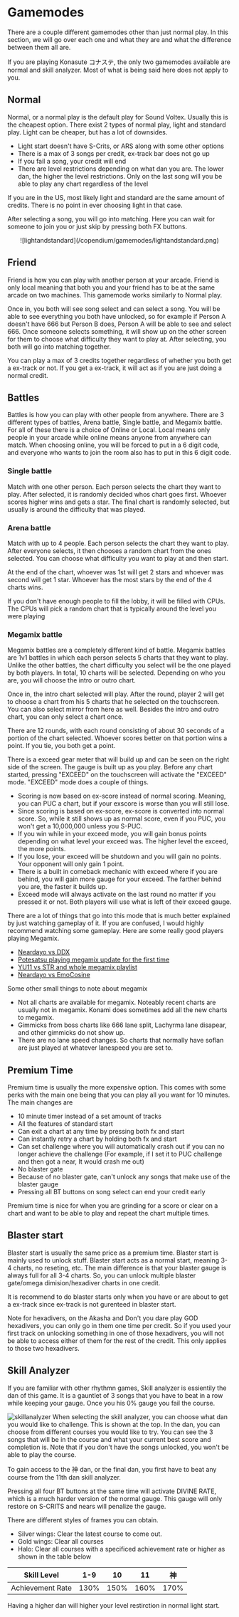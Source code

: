 
# Gamemodes
There are a couple different gamemodes other than just normal play. In this section, we will go over each one and what they are and what the difference between them all are.

<Callout>If you are playing Konasute コナステ, the only two gamemodes available are normal and skill analyzer. Most of what is being said here does not apply to you.</Callout>
## Normal
Normal, or a normal play is the default play for Sound Voltex. Usually this is
the cheapest option. There exist 2 types of normal play, light and standard
play. Light can be cheaper, but has a lot of downsides. 
- Light start doesn't have S-Crits, or ARS along with some other options
- There is a max of 3 songs per credit, ex-track bar does not go up
- If you fail a song, your credit will end
- There are level restrictions depending on what dan you are. The lower dan, the higher the level restrictions. Only on the last song will you be able to play any chart regardless of the level

If you are in the US, most likely light and standard are the same amount of credits. There is no point in ever choosing light in that case.

After selecting a song, you will go into matching. Here you can wait for someone to join you or just skip by pressing both FX buttons.
<br/>
<center>
![lightandstandard](/copendium/gamemodes/lightandstandard.png)
</center>

## Friend
Friend is how you can play with another person at your arcade. Friend is only
local meaning that both you and your friend has to be at the same arcade on two
machines. This gamemode works similarly to Normal play. 

Once in, you both will see song select and can select a song. You will be able to 
see everything you both have unlocked, so for example if Person A doesn't have 666 
but Person B does, Person A will be able to see and select 666. Once someone
selects something, it will show up on the other screen for them to choose what
difficulty they want to play at. After selecting, you both will go into matching
together. 

You can play a max of 3 credits together regardless of whether you both get a ex-track or not. If you get a ex-track, it will act as if you are just doing a normal credit.

## Battles
Battles is how you can play with other people from anywhere. There are 3
different types of battles, Arena battle, Single battle, and Megamix battle. For
all of these there is a choice of Online or Local. Local means only people in
your arcade while online means anyone from anywhere can match. When choosing
online, you will be forced to put in a 6 digit code, and everyone who wants to
join the room also has to put in this 6 digit code.

### Single battle
Match with one other person. Each person selects the chart they want to play. After selected, it is randomly decided whos chart goes first. Whoever scores higher wins and gets a star. The final chart is randomly selected, but usually is around the difficulty that was played. 

### Arena battle
Match with up to 4 people. Each person selects the chart they want to play. After everyone selects, it then chooses a random chart from the ones selected. You can choose what difficulty you want to play at and then start. 

At the end of the chart, whoever was 1st will get 2 stars and whoever was second will get 1 star. Whoever has the most stars by the end of the 4 charts wins. 

If you don't have enough people to fill the lobby, it will be filled with CPUs. The CPUs will pick a random chart that is typically around the level you were playing

### Megamix battle
Megamix battles are a completely different kind of battle. Megamix battles are
1v1 battles in which each person selects 5 charts that they want to play. Unlike
the other battles, the chart difficulty you select will be the one played by
both players. In total, 10 charts will be selected. Depending on who you are,
you will choose the intro or outro chart. 

Once in, the intro chart selected will play. After the round, player 2 will get
to choose a chart from his 5 charts that he selected on the touchscreen. You can
also select mirror from here as well. Besides the intro and outro chart, you can
only select a chart once.

There are 12 rounds, with each round consisting of about 30 seconds of a portion of the chart selected. Whoever scores better on that portion wins a point. If you tie, you both get a point.

There is a exceed gear meter that will build up and can be seen on the right side of the screen. The gauge is built up as you play. Before any chart started, pressing "EXCEED" on the touchscreen will activate the "EXCEED" mode. "EXCEED" mode does a couple of things.
- Scoring is now based on ex-score instead of normal scoring. Meaning, you can PUC a chart, but if your exscore is worse than you will still lose.
- Since scoring is based on ex-score, ex-score is converted into normal score. So, while it still shows up as normal score, even if you PUC, you won't get a 10,000,000 unless you S-PUC.
- If you win while in your exceed mode, you will gain bonus points depending on what level your exceed was. The higher level the exceed, the more points.
- If you lose, your exceed will be shutdown and you will gain no points. Your opponent will only gain 1 point.
- There is a built in comeback mechanic with exceed where if you are behind, you will gain more gauge for your exceed. The farther behind you are, the faster it builds up.
- Exceed mode will always activate on the last round no matter if you pressed it or not. Both players will use what is left of their exceed gauge.

There are a lot of things that go into this mode that is much better explained
by just watching gameplay of it. If you are confused, I would highly recommend
watching some gameplay. Here are some really good players playing Megamix.

- [Neardayo vs DDX](https://www.youtube.com/watch?v=hYB8O1esX_4)
- [Potesatsu playing megamix update for the first time](https://www.youtube.com/watch?v=SHUrTmyRAiQ)
- [YU11 vs STR and whole megamix playlist](https://www.youtube.com/watch?v=LrQgOXj6BbM&list=PLx9MzlxDs2fywFGg2OV0hBfbsSRhiXkav)
- [Neardayo vs EmoCosine](https://www.youtube.com/watch?v=rrPheTslzck)

Some other small things to note about megamix
- Not all charts are available for megamix. Noteably recent charts are usually not in megamix. Konami does sometimes add all the new charts to megamix.
- Gimmicks from boss charts like 666 lane split, Lachyrma lane disapear, and other gimmicks do not show up.
- There are no lane speed changes. So charts that normally have soflan are just played at whatever lanespeed you are set to.

## Premium Time
Premium time is usually the more expensive option. This comes with some perks with the main one being that you can play all you want for 10 minutes. The main changes are
- 10 minute timer instead of a set amount of tracks
- All the features of standard start
- Can exit a chart at any time by pressing both fx and start
- Can instantly retry a chart by holding both fx and start
- Can set challenge where you will automatically crash out if you can no longer achieve the challenge (For example, if I set it to PUC challenge and then got a near, It would crash me out)
- No blaster gate
- Because of no blaster gate, can't unlock any songs that make use of the blaster gauge
- Pressing all BT buttons on song select can end your credit early

Premium time is nice for when you are grinding for a score or clear on a chart and want to be able to play and repeat the chart multiple times.

## Blaster start
Blaster start is usually the same price as a premium time. Blaster start is
mainly used to unlock stuff. Blaster start acts as a normal start, meaning 3-4
charts, no reseting, etc. The main difference is that your blaster gauge is
always full for all 3-4 charts. So, you can unlock multiple blaster gate/omega
dimision/hexadiver charts in one credit.

It is recommend to do blaster starts only when you have or are about to get a ex-track since ex-track is not gurenteed in blaster start.

Note for hexadivers, on the Akasha and Don't you dare play GOD hexadivers, you
can only go in them one time per credit. So if you used your first track on
unlocking something in one of those hexadivers, you will not be able to access
either of them for the rest of the credit. This only applies to those two
hexadivers.

## Skill Analyzer
If you are familiar with other rhythmn games, Skill analyzer is essientily the dan of this game. It is a gauntlet of 3 songs that you have to beat in a row while keeping your gauge. Once you his 0% gauge you fail the course.

![skillanalyzer](/copendium/gamemodes/skillanalyzer.jpg)
When selecting the skill analyzer, you can choose what dan you would like to
challenge. This is shown at the top. In the dan, you can choose from different
courses you would like to try. You can see the 3 songs that will be in the
course and what your current best score and completion is. Note that if you
don't have the songs unlocked, you won't be able to play the course.

To gain access to the 神 dan, or the final dan, you first have to beat any course from the 11th dan skill analyzer.

Pressing all four BT buttons at the same time will activate DIVINE RATE, which is a much harder version of the normal gauge. This gauge will only restore on S-CRITS and nears will penalize the gauge.

There are different styles of frames you can obtain. 
- Silver wings: Clear the latest course to come out.
- Gold wings: Clear all courses
- Halo: Clear all courses with a specificed achievement rate or higher as shown in the table below

| Skill Level | 1-9 | 10 | 11 | 神 |
|:---:|:-----:|:----:|:----:|:----:|
|Achievement Rate| 130% | 150% | 160% | 170% |

Having a higher dan will higher your level restirction in normal light start.




